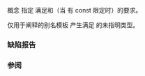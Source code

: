 {{cpp/title|formattable}}
{{cpp/utility/format/navbar}}

{{dcl begin}}
{{dcl header|format}}
{{dcl|num=1|since=c++23|1=
template&lt; class T, class CharT &gt;
concept formattable = /* formattable_with */&lt;
  std::remove_reference_t&lt;T&gt;,
  std::basic_format_context&lt;/* fmt_iter_for */&lt;CharT&gt;, CharT&gt;
&gt;;
}}
{{dcl h|辅助模板}}
{{dcl|num=2|notes={{mark expos}}|1=
template&lt; class CharT &gt;
using /* fmt_iter_for */ = /* 未指明 */;
}}
{{dcl|num=3|notes={{mark expos}}|1=
template&lt; class T, class Context, 
          class Formatter =
              typename Context::template
                  formatter_type&lt;std::remove_const_t&lt;T&gt;&gt; &gt;
concept /* formattable_with */ = 
  std::semiregular&lt;Formatter&gt; &amp;&amp;
  requires (Formatter&amp; f, const Formatter&amp; cf, T&amp;&amp; t, Context fc, 
            std::basic_format_parse_context&lt;
                typename Context::char_type
            &gt; pc) {
    { f.parse(pc) } -&gt; std::same_as&lt;typename decltype(pc)::iterator&gt;;
    { cf.format(t, fc) } -&gt; std::same_as&lt;typename Context::iterator&gt;;
  };
}}
{{dcl end}}

概念 {{tt|formattable}} 指定 {{c/core|std::formatter&lt;std::remove_cvref_t&lt;T&gt;, CharT&gt;}} 满足{{named req|BasicFormatter}}和（当 {{c/core|std::remove_reference_t&lt;T&gt;}} 有 const 限定时）{{named req|Formatter}}的要求。

仅用于阐释的别名模板 {{c/core|/* fmt_iter_for */}} 产生满足 {{c/core|std::output_iterator&lt;const CharT&amp;&gt;}} 的未指明类型。

===缺陷报告===
{{dr list begin}}
{{dr list item|wg=lwg|dr=3925|std=C++23|before=未提供 {{lc|std::basic_format_context}} 的第二模板实参|after=已提供}}
{{dr list end}}

===参阅===
{{dsc begin}}
{{dsc inc|cpp/utility/format/dsc formatter}}
{{dsc named req|cpp/named req/BasicFormatter|针对给定格式化参数类型和字符类型抽象格式化操作|notes={{mark c++20}}}}
{{dsc named req|cpp/named req/Formatter|定义[[cpp/utility/format|格式化库]]使用的函数|notes={{mark c++20}}}}
{{dsc end}}

{{langlinks|de|en|es|fr|it|ja|pt|ru}}